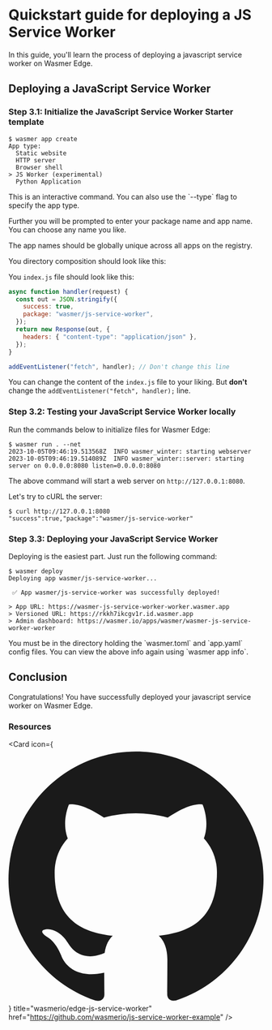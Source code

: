 
# Quickstart guide for deploying a JS Service Worker

In this guide, you'll learn the process of deploying a javascript service worker on Wasmer Edge.

## Deploying a JavaScript Service Worker

<Steps>

<Install />

<CliVersionCallout />

<Login />

### Step 3.1: Initialize the JavaScript Service Worker Starter template

```shell copy
$ wasmer app create
App type:
  Static website
  HTTP server
  Browser shell
> JS Worker (experimental)
  Python Application
```

<Callout type="info" emoji="ℹ️">
  This is an interactive command. You can also use the `--type` flag to specify
  the app type.
</Callout>

Further you will be prompted to enter your package name and app name. You can choose any name you like.

<Callout type="warning" emoji="🚧">
  The app names should be globally unique across all apps on the registry.
</Callout>

You directory composition should look like this:

<FileTree>
  <FileTree.Folder name="src" defaultOpen>
    <FileTree.File name="index.js" />
  </FileTree.Folder>
  <FileTree.File name="wasmer.toml" />
  <FileTree.File name="app.yaml" />
</FileTree>

You `index.js` file should look like this:

```js copy filename="src/index.js"
async function handler(request) {
  const out = JSON.stringify({
    success: true,
    package: "wasmer/js-service-worker",
  });
  return new Response(out, {
    headers: { "content-type": "application/json" },
  });
}

addEventListener("fetch", handler); // Don't change this line
```

You can change the content of the `index.js` file to your liking. But **don't** change the `addEventListener("fetch", handler);` line.

### Step 3.2: Testing your JavaScript Service Worker locally

Run the commands below to initialize files for Wasmer Edge:

```shell copy
$ wasmer run . --net
2023-10-05T09:46:19.513568Z  INFO wasmer_winter: starting webserver
2023-10-05T09:46:19.514089Z  INFO wasmer_winter::server: starting server on 0.0.0.0:8080 listen=0.0.0.0:8080
```

The above command will start a web server on `http://127.0.0.1:8080`.

Let's try to cURL the server:

```shell copy
$ curl http://127.0.0.1:8080
"success":true,"package":"wasmer/js-service-worker"
```

### Step 3.3: Deploying your JavaScript Service Worker

Deploying is the easiest part. Just run the following command:

```shell copy
$ wasmer deploy
Deploying app wasmer/js-service-worker...

 ✅ App wasmer/js-service-worker was successfully deployed!

> App URL: https://wasmer-js-service-worker-worker.wasmer.app
> Versioned URL: https://rkkh7ikcgv1r.id.wasmer.app
> Admin dashboard: https://wasmer.io/apps/wasmer/wasmer-js-service-worker-worker
```

<Callout type="info" emoji="ℹ️">
  You must be in the directory holding the `wasmer.toml` and `app.yaml` config
  files.
</Callout>

<Callout type="transparent" emoji="💁">
  You can view the above info again using `wasmer app info`.
</Callout>

</Steps>

## Conclusion

Congratulations! You have successfully deployed your javascript service worker on Wasmer Edge.

### Resources

<Card
  icon={
    <svg viewBox="0 0 24 24" className=" transform scale-[120%] mr-2">
      <path
        fill="currentColor"
        d="M12 .297c-6.63 0-12 5.373-12 12 0 5.303 3.438 9.8 8.205 11.385.6.113.82-.258.82-.577 0-.285-.01-1.04-.015-2.04-3.338.724-4.042-1.61-4.042-1.61C4.422 18.07 3.633 17.7 3.633 17.7c-1.087-.744.084-.729.084-.729 1.205.084 1.838 1.236 1.838 1.236 1.07 1.835 2.809 1.305 3.495.998.108-.776.417-1.305.76-1.605-2.665-.3-5.466-1.332-5.466-5.93 0-1.31.465-2.38 1.235-3.22-.135-.303-.54-1.523.105-3.176 0 0 1.005-.322 3.3 1.23.96-.267 1.98-.399 3-.405 1.02.006 2.04.138 3 .405 2.28-1.552 3.285-1.23 3.285-1.23.645 1.653.24 2.873.12 3.176.765.84 1.23 1.91 1.23 3.22 0 4.61-2.805 5.625-5.475 5.92.42.36.81 1.096.81 2.22 0 1.606-.015 2.896-.015 3.286 0 .315.21.69.825.57C20.565 22.092 24 17.592 24 12.297c0-6.627-5.373-12-12-12"
      />
    </svg>
  }
  title="wasmerio/edge-js-service-worker"
  href="https://github.com/wasmerio/js-service-worker-example"
/>
